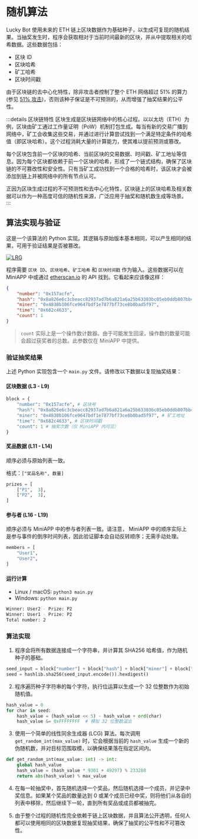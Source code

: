 # 随机算法

Lucky Bot 使用未来的 ETH 链上区块数据作为基础种子，以生成可复现的随机结果。当抽奖发生时，程序会获取相对于当前时间最新的区块，并从中提取相关的哈希数据。这些数据包括：

- 区块 ID
- 区块哈希
- 矿工哈希
- 区块时间戳

由于区块链的去中心化特性，除非攻击者控制了整个 ETH 网络超过 51% 的算力 (参见 [51% 攻击](https://www.investopedia.com/terms/1/51-attack.asp))，否则该种子保证是不可预测的，从而增强了抽奖结果的公平性。

:::details 区块链特性
区块生成是区块链网络中的核心过程。以以太坊（ETH）为例，区块由矿工通过工作量证明（PoW）机制打包生成。每当有新的交易广播到网络中，矿工会收集这些交易，并通过进行计算尝试找到一个满足特定条件的哈希值（即区块哈希）。这个过程消耗大量的计算能力，使其难以提前预测或篡改。

每个区块包含前一个区块的哈希、当前区块的交易数据、时间戳、矿工地址等信息。因为每个区块都依赖于前一个区块的哈希，形成了一个链式结构，确保了区块链的不可篡改性和安全性。只有当矿工成功找到一个合格的哈希时，该区块才会被添加到链上并被网络中的所有节点认可。

正因为区块生成过程的不可预测性和去中心化特性，区块链上的区块哈希及相关数据可以作为一种高度可信的随机性来源，广泛应用于抽奖和随机数生成等场景。
:::

## 算法实现与验证

这是一个该算法的 Python 实现。其逻辑与原始版本基本相同，可以产生相同的结果，可用于验证结果是否被篡改。

<a href="https://github.com/signal-singularity/lucky-random-generator" target="_blank">
    <img
        src="/algorithm/lrg.avif"
        alt="LRG"
        style={{
            margin: '0 auto',
            width: '100%',
            maxWidth: '500px',
            marginTop: '1rem',
            marginBottom: '1rem',
            borderRadius: '5px',
        }}
    />
</a>

程序需要 `区块 ID`、`区块哈希`、`矿工哈希` 和 `区块时间戳` 作为输入。这些数据可以在 MiniAPP 中或通过 [etherscan.io](https://etherscan.io) 的 API 找到。它看起来应该像这样：

```json title="JSON"
{
    "number": "0x157acfe",
    "hash": "0x8a826e6c3cbeacc82937ad7b6a821a6a25b63383bc05eb0ddb807bb41c518d34",
    "miner": "0x4838b106fce9647bdf1e7877bf73ce8b0bad5f97",
    "time": "0x682c4633",
    "count": 1
}
```

> `count` 实际上是一个操作数计数器。由于可能发生回滚，操作数的数量可能会超过获奖者的总数。此参数仅在 MiniAPP 中提供。

### 验证抽奖结果

上述 Python 实现包含一个 `main.py` 文件。请修改以下数据以复现抽奖结果：

#### 区块数据 (L3 - L9)

```py title="Python"
block = {
    "number": "0x157acfe", # 区块号
    "hash": "0x8a826e6c3cbeacc82937ad7b6a821a6a25b63383bc05eb0ddb807bb41c518d34", # 区块哈希
    "miner": "0x4838b106fce9647bdf1e7877bf73ce8b0bad5f97", # 矿工地址
    "time": "0x682c4633", # 区块时间戳
    "count": 1 # 抽奖次数（仅 MiniAPP 内可见）
}
```

#### 奖品数据 (L11 - L14)

顺序必须与原始列表一致。

格式：`["奖品名称", 数量]`

```py title="Python"
prizes = [
    ["P1",  3],
    ["P2",  3],
]
```

#### 参与者 (L16 - L19)

顺序必须与 MiniAPP 中的参与者列表一致。请注意， MiniAPP 中的顺序实际上是参与事件的倒序时间列表，因此验证脚本会自动反转顺序；无需手动处理。

```py title="Python"
members = [
    "User1",
    "User2",
]
```

#### 运行计算

- Linux / macOS: `python3 main.py`
- Windows: `python main.py`

```bash title="输出结果"
Winner: User2 - Prize: P2
Winner: User1 - Prize: P2
Total number: 2
```

### 算法实现

1.  程序会将所有数据连接成一个字符串，并计算其 SHA256 哈希值，作为随机种子的基础。

```py title="Python"
seed_input = block["number"] + block["hash"] + block["miner"] + block["time"]
seed = hashlib.sha256(seed_input.encode()).hexdigest()
```

2.  程序遍历种子字符串的每个字符，执行位运算以生成一个 32 位整数作为初始随机值。

```py title="Python"
hash_value = 0
for char in seed:
    hash_value = (hash_value << 5) - hash_value + ord(char)
    hash_value &= 0xFFFFFFFF  # 模拟 32 位整数溢出
```

3.  使用一个简单的线性同余生成器 (LCG) 算法。每次调用 `get_random_int(max_value)` 时，它会根据当前的 `hash_value` 生成一个新的伪随机数，并对目标范围取模，以确保结果落在指定区间内。

```py title="Python"
def get_random_int(max_value: int) -> int:
    global hash_value
    hash_value = (hash_value * 9301 + 49297) % 233280
    return abs(hash_value) % max_value
```

4.  在每一轮抽奖中，首先随机选择一个奖品，然后随机选择一个成员，并记录中奖信息。如果某个奖品的数量达到 0 或某个成员已经中奖，则将他们从各自的列表中移除，然后继续下一轮，直到所有奖品或成员都被抽完。

5.  由于整个过程的随机性完全依赖于链上区块数据，并且算法公开透明，任何人都可以使用相同的区块数据复现抽奖结果，确保了抽奖的公平性和不可篡改性。
